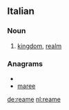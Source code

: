 ==Italian==

===Noun===
{{it-noun|ream|m|e|i}}

# [[kingdom]], [[realm]]

===Anagrams===
* {{alphagram|aeemr}}
* [[maree#Italian|maree]]

[[de:reame]]
[[nl:reame]]